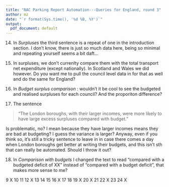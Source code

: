 ```yaml
---
title: "RAC Parking Report Automation---Queries for England, round 3"
author: mz
date: "`r format(Sys.time(), '%d %B, %Y')`"
output:
  pdf_document: default
---
```

  
14. In *Surpluses* the third sentence is a repeat of one in the introduction section. I don't know, there is just so much data here, being so minimal and repeating yourself seems a bit daft...

15. In surpluses, we don't currenlty compare them with the total transport net expenditure (except nationally). In Scotland and Wales we did however. Do you want me to pull the council level data in for that as well and do the same for England?

16. In *Budget surplus comparison* : wouldn't it be cool to see the budgeted and realised surpluses for each council? And the proporiton difference?


17. The sentence 

> "The London boroughs, with their larger incomes, were more likely to have large excess surpluses compared with budget."

Is problematic, no? I mean  because they have larger incomes means they are bad at budgeting? I guess the variance is larger? Anyway, even if you think so, it's still a tricky sentence to leave in in case there comes a day when London boroughs get better at writing their budgets, and this isn't sth that can really be automated. Should I throw it out?

18. In *Comparison with budgets* I changed the text to read "compared with a budgeted deficit of XX" instead of "compared with a budget deficit", that makes more sense to me?


 



9  X
10
11
12 X
13
14
15 
16 X
17
18 
19 X
20 X
21 
22 X
23 
24 X
